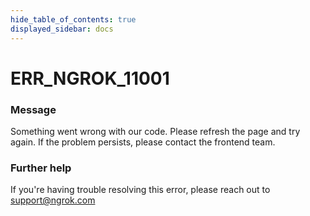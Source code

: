 ```yaml
---
hide_table_of_contents: true
displayed_sidebar: docs
---
```



# ERR_NGROK_11001

### Message

Something went wrong with our code. Please refresh the page and try again. If the problem persists, please contact the frontend team.

<ErrorDetails error="err_ngrok_11001" />

### Further help

If you're having trouble resolving this error, please reach out to [support@ngrok.com](mailto:support@ngrok.com?subject=Help%20with%20ERR_NGROK_11001)

